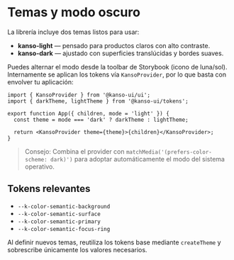
<Meta title="Fundamentos/Temas" />

# Temas y modo oscuro

La librería incluye dos temas listos para usar:

- **kanso-light** — pensado para productos claros con alto contraste.
- **kanso-dark** — ajustado con superficies translúcidas y bordes suaves.

Puedes alternar el modo desde la toolbar de Storybook (icono de luna/sol). Internamente se aplican los tokens vía `KansoProvider`, por lo que basta con envolver tu aplicación:

```tsx
import { KansoProvider } from '@kanso-ui/ui';
import { darkTheme, lightTheme } from '@kanso-ui/tokens';

export function App({ children, mode = 'light' }) {
  const theme = mode === 'dark' ? darkTheme : lightTheme;

  return <KansoProvider theme={theme}>{children}</KansoProvider>;
}
```

> Consejo: Combina el provider con `matchMedia('(prefers-color-scheme: dark)')` para adoptar automáticamente el modo del sistema operativo.

## Tokens relevantes

- `--k-color-semantic-background`
- `--k-color-semantic-surface`
- `--k-color-semantic-primary`
- `--k-color-semantic-focus-ring`

Al definir nuevos temas, reutiliza los tokens base mediante `createTheme` y sobrescribe únicamente los valores necesarios.

